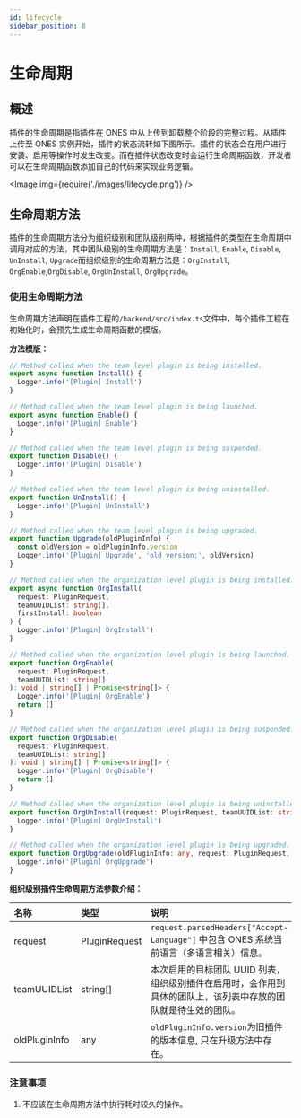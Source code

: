 ```yaml
---
id: lifecycle
sidebar_position: 8
---
```



# 生命周期

## 概述

插件的生命周期是指插件在 ONES 中从上传到卸载整个阶段的完整过程。从插件上传至 ONES 实例开始，插件的状态流转如下图所示。插件的状态会在用户进行安装、启用等操作时发生改变。而在插件状态改变时会运行生命周期函数，开发者可以在生命周期函数添加自己的代码来实现业务逻辑。

<Image img={require('./images/lifecycle.png')} />

## 生命周期方法

插件的生命周期方法分为组织级别和团队级别两种，根据插件的类型在生命周期中调用对应的方法，其中团队级别的生命周期方法是：`Install`, `Enable`, `Disable`, `UnInstall`, `Upgrade`而组织级别的生命周期方法是：`OrgInstall`, `OrgEnable`,`OrgDisable`, `OrgUnInstall`, `OrgUpgrade`。

### 使用生命周期方法

生命周期方法声明在插件工程的`/backend/src/index.ts`文件中，每个插件工程在初始化时，会预先生成生命周期函数的模版。

**方法模版：**

```typescript title="backend/src/index.ts"
// Method called when the team level plugin is being installed.
export async function Install() {
  Logger.info('[Plugin] Install')
}

// Method called when the team level plugin is being launched.
export async function Enable() {
  Logger.info('[Plugin] Enable')
}

// Method called when the team level plugin is being suspended.
export function Disable() {
  Logger.info('[Plugin] Disable')
}

// Method called when the team level plugin is being uninstalled.
export function UnInstall() {
  Logger.info('[Plugin] UnInstall')
}

// Method called when the team level plugin is being upgraded.
export function Upgrade(oldPluginInfo) {
  const oldVersion = oldPluginInfo.version
  Logger.info('[Plugin] Upgrade', 'old version:', oldVersion)
}

// Method called when the organization level plugin is being installed.
export async function OrgInstall(
  request: PluginRequest,
  teamUUIDList: string[],
  firstInstall: boolean
) {
  Logger.info('[Plugin] OrgInstall')
}

// Method called when the organization level plugin is being launched.
export function OrgEnable(
  request: PluginRequest,
  teamUUIDList: string[]
): void | string[] | Promise<string[]> {
  Logger.info('[Plugin] OrgEnable')
  return []
}

// Method called when the organization level plugin is being suspended.
export function OrgDisable(
  request: PluginRequest,
  teamUUIDList: string[]
): void | string[] | Promise<string[]> {
  Logger.info('[Plugin] OrgDisable')
  return []
}

// Method called when the organization level plugin is being uninstalled.
export function OrgUnInstall(request: PluginRequest, teamUUIDList: string[]) {
  Logger.info('[Plugin] OrgUnInstall')
}

// Method called when the organization level plugin is being upgraded.
export function OrgUpgrade(oldPluginInfo: any, request: PluginRequest, teamUUIDList: string[]) {
  Logger.info('[Plugin] OrgUpgrade')
}
```

**组织级别插件生命周期方法参数介绍：**

| 名称          | 类型          | 说明                                                                                                           |
| :------------ | :------------ | :------------------------------------------------------------------------------------------------------------- |
| request       | PluginRequest | `request.parsedHeaders["Accept-Language"]` 中包含 ONES 系统当前语言（多语言相关）信息。                        |
| teamUUIDList  | string[]      | 本次启用的目标团队 UUID 列表，组织级别插件在启用时，会作用到具体的团队上，该列表中存放的团队就是待生效的团队。 |
| oldPluginInfo | any           | `oldPluginInfo.version`为旧插件的版本信息, 只在升级方法中存在。                                                |

### 注意事项

1. 不应该在生命周期方法中执行耗时较久的操作。
